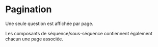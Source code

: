 # Pagination

Une seule question est affichée par page.

Les composants de séquence/sous-séquence contiennent également chacun une page associée.
